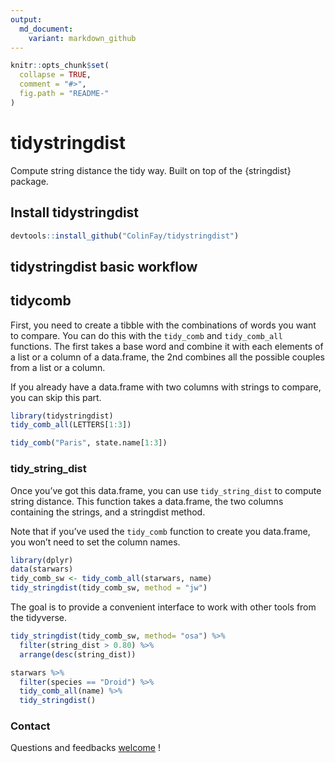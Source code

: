```yaml
---
output:
  md_document:
    variant: markdown_github
---
```


<!-- README.md is generated from README.Rmd. Please edit that file -->

```r
knitr::opts_chunk$set(
  collapse = TRUE,
  comment = "#>",
  fig.path = "README-"
)
```

# tidystringdist

Compute string distance the tidy way. Built on top of the {stringdist} package.

## Install tidystringdist

```r
devtools::install_github("ColinFay/tidystringdist")
```

## tidystringdist basic workflow

## tidycomb 

First, you need to create a tibble with the combinations of words you want to compare. You can do this with the `tidy_comb` and `tidy_comb_all` functions. The first takes a base word and combine it with each elements of a list or a column of a data.frame, the 2nd combines all the possible couples from a list or a column.

If you already have a data.frame with two columns with strings to compare, you can skip this part. 

```r
library(tidystringdist)
tidy_comb_all(LETTERS[1:3])
```


```r
tidy_comb("Paris", state.name[1:3])
```

### tidy_string_dist

Once you've got this data.frame, you can use `tidy_string_dist` to compute string distance. This function takes a data.frame, the two columns containing the strings, and a stringdist method. 

Note that if you've used the `tidy_comb` function to create you data.frame, you won't need to set the column names. 


```r
library(dplyr)
data(starwars)
tidy_comb_sw <- tidy_comb_all(starwars, name)
tidy_stringdist(tidy_comb_sw, method = "jw")
```

The goal is to provide a convenient interface to work with other tools from the tidyverse. 

```r
tidy_stringdist(tidy_comb_sw, method= "osa") %>%
  filter(string_dist > 0.80) %>%
  arrange(desc(string_dist))
```

```r
starwars %>%
  filter(species == "Droid") %>%
  tidy_comb_all(name) %>%
  tidy_stringdist()
```

### Contact

Questions and feedbacks [welcome](mailto:contact@colinfay.me) !
